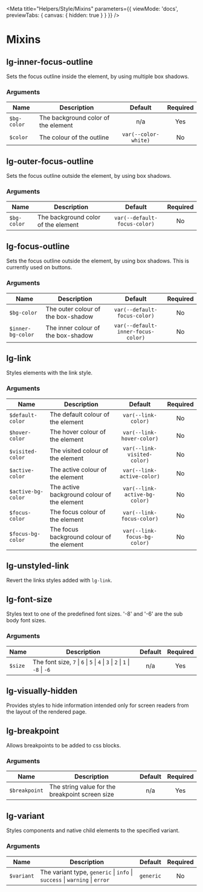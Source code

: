 
<Meta title="Helpers/Style/Mixins" parameters={{ viewMode: 'docs', previewTabs: { canvas: { hidden: true } } }} />

# Mixins

## lg-inner-focus-outline
Sets the focus outline inside the element, by using multiple box shadows.

### Arguments
| Name        | Description                         |       Default        | Required |
|-------------|-------------------------------------|:--------------------:|:--------:|
| `$bg-color` | The background color of the element |         n/a          |   Yes    |
| `$color`    | The colour of the outline           | `var(--color-white)` |    No    |


## lg-outer-focus-outline
Sets the focus outline outside the element, by using box shadows.

### Arguments
| Name        | Description                         |           Default            | Required |
|-------------|-------------------------------------|:----------------------------:|:--------:|
| `$bg-color` | The background color of the element | `var(--default-focus-color)` |    No    |


## lg-focus-outline
Sets the focus outline outside the element, by using box shadows. This is currently used on buttons.

### Arguments
| Name              | Description                        |              Default               | Required |
|-------------------|------------------------------------|:----------------------------------:|:--------:|
| `$bg-color`       | The outer colour of the box-shadow |    `var(--default-focus-color)`    |    No    |
| `$inner-bg-color` | The inner colour of the box-shadow | `var(--default-inner-focus-color)` |    No    |


## lg-link
Styles elements with the link style.

### Arguments
| Name               | Description                                 |            Default            | Required |
|--------------------|---------------------------------------------|:-----------------------------:|:--------:|
| `$default-color`   | The default colour of the element           |      `var(--link-color)`      |    No    |
| `$hover-color`     | The hover colour of the element             |   `var(--link-hover-color)`   |    No    |
| `$visited-color`   | The visited colour of the element           |  `var(--link-visited-color)`  |    No    |
| `$active-color`    | The active colour of the element            |  `var(--link-active-color)`   |    No    |
| `$active-bg-color` | The active background colour of the element | `var(--link-active-bg-color)` |    No    |
| `$focus-color`     | The focus colour of the element             |   `var(--link-focus-color)`   |    No    |
| `$focus-bg-color`  | The focus background colour of the element  | `var(--link-focus-bg-color)`  |    No    |


## lg-unstyled-link
Revert the links styles added with `lg-link`.

## lg-font-size
Styles text to one of the predefined font sizes. '-8' and '-6' are the sub body font sizes.

### Arguments
| Name        | Description                                                                  | Default | Required |
|-------------|------------------------------------------------------------------------------|:-------:|:--------:|
|   `$size`   | The font size, `7` \| `6` \| `5` \| `4` \| `3` \| `2` \| `1` \| `-8` \| `-6` |   n/a   |   Yes    |


## lg-visually-hidden
Provides styles to hide information intended only for screen readers from the layout of the rendered page.

## lg-breakpoint
Allows breakpoints to be added to css blocks.

### Arguments
| Name          | Description                                     | Default | Required |
|---------------|-------------------------------------------------|:-------:|:--------:|
| `$breakpoint` | The string value for the breakpoint screen size |   n/a   |   Yes    |


## lg-variant
Styles components and native child elements to the specified variant.

### Arguments
| Name       | Description                                                                |           Default            | Required |
|------------|----------------------------------------------------------------------------|:----------------------------:|:--------:|
| `$variant` | The variant type, `generic` \| `info` \| `success` \| `warning` \| `error` |          `generic`           |    No    |



